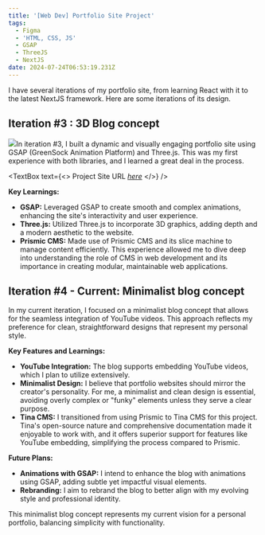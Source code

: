 ```yaml
---
title: '[Web Dev] Portfolio Site Project'
tags:
  - Figma
  - 'HTML, CSS, JS'
  - GSAP
  - ThreeJS
  - NextJS
date: 2024-07-24T06:53:19.231Z
---
```


I have several iterations of my portfolio site, from learning React with it to the latest NextJS framework. Here are some iterations of its design.

## Iteration #3 : 3D Blog concept

![](</Screenshot 2024-07-24 at 3.07.53 PM.png>)In iteration #3, I built a dynamic and visually engaging portfolio site using GSAP (GreenSock Animation Platform) and Three.js. This was my first experience with both libraries, and I learned a great deal in the process.

<TextBox
  text={<>
    Project Site URL *[here](https://shanteru.vercel.app/)*
  </>}
/>

**Key Learnings:**

* **GSAP:** Leveraged GSAP to create smooth and complex animations, enhancing the site's interactivity and user experience.
* **Three.js:** Utilized Three.js to incorporate 3D graphics, adding depth and a modern aesthetic to the website.
* **Prismic CMS:** Made use of Prismic CMS and its slice machine to manage content efficiently. This experience allowed me to dive deep into understanding the role of CMS in web development and its importance in creating modular, maintainable web applications.

## Iteration #4 - Current: Minimalist blog concept

In my current iteration, I focused on a minimalist blog concept that allows for the seamless integration of YouTube videos. This approach reflects my preference for clean, straightforward designs that represent my personal style.

**Key Features and Learnings:**

* **YouTube Integration:** The blog supports embedding YouTube videos, which I plan to utilize extensively.
* **Minimalist Design:** I believe that portfolio websites should mirror the creator's personality. For me, a minimalist and clean design is essential, avoiding overly complex or "funky" elements unless they serve a clear purpose.
* **Tina CMS:** I transitioned from using Prismic to Tina CMS for this project. Tina's open-source nature and comprehensive documentation made it enjoyable to work with, and it offers superior support for features like YouTube embedding, simplifying the process compared to Prismic.

**Future Plans:**

* **Animations with GSAP:** I intend to enhance the blog with animations using GSAP, adding subtle yet impactful visual elements.
* **Rebranding:** I aim to rebrand the blog to better align with my evolving style and professional identity.

This minimalist blog concept represents my current vision for a personal portfolio, balancing simplicity with functionality.
